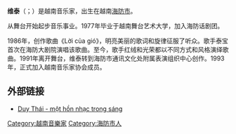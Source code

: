 {{expand|time=2015-01-20T10:40:24+00:00}}
{{unreferenced|time=2015-01-20T10:40:24+00:00}}
'''维泰'''（{{lang-vi|Duy Thái}}；{{bd|1954年}}）是越南音乐家，出生在越南[[海防市|海防市]]。

从舞台开始起步音乐事业。1977年毕业于越南舞台艺术大学，加入海防话剧团。

1986年，创作歌曲《Lời của gió》，明亮美丽的歌词和旋律征服了听众。歌手泰宝首次在海防大剧院演唱该歌曲。至今，歌手红绒和光荣都以不同方式和风格演绎歌曲。1991年离开舞台，维泰转到海防市通讯文化处附属表演组织中心创作。1993年，正式加入越南音乐家协会成员。

== 外部链接 ==
*[http://vietbao.vn/Van-hoa/Duy-Thai-mot-hon-nhac-trong-sang/10750177/104/ Duy Thái - một hồn nhạc trong sáng] {{Wayback|url=http://vietbao.vn/Van-hoa/Duy-Thai-mot-hon-nhac-trong-sang/10750177/104/ |date=20150120123836 }}

[[Category:越南音樂家|Category:越南音樂家]]
[[Category:海防市人|Category:海防市人]]